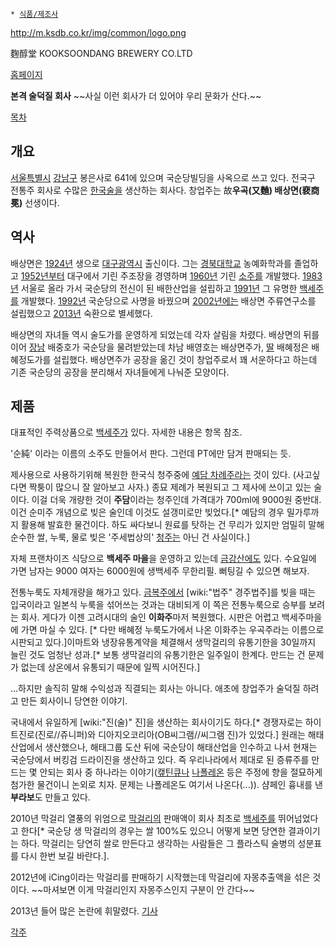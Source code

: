 * [[식품/제조사]]

http://m.ksdb.co.kr/img/common/logo.png

麴醇堂
KOOKSOONDANG BREWERY CO.LTD

[http://www.ksdb.co.kr/main.asp 홈페이지]

'''본격 술덕질 회사''' ~~사실 이런 회사가 더 있어야 우리 문화가 산다.~~

[[목차]]
== 개요 ==
[[서울특별시]] [[강남구]] 봉은사로 641에 있으며 국순당빌딩을 사옥으로 쓰고 있다. 전국구 전통주 회사로 수많은 [[한국]][[술]]을 생산하는 회사다. 창업주는 故'''우곡(又麯) 배상면(裵商冕)''' 선생이다.

== 역사 ==
배상면은 [[1924년]] 생으로 [[대구광역시]] 출신이다. 그는 [[경북대학교]] 농예화학과를 졸업하고 [[1952년]]부터 대구에서 기린 주조장을 경영하며 [[1960년]] 기린 [[소주]]를 개발했다. [[1983년]] 서울로 올라 가서 국순당의 전신이 된 배한산업을 설립하고 [[1991년]] 그 유명한 [[백세주]]를 개발했다. [[1992년]] 국순당으로 사명을 바꿨으며 [[2002년]]에는 배상면 주류연구소를 설립했으고 [[2013년]] 숙환으로 별세했다.

배상면의 자녀들 역시 술도가를 운영하게 되었는데 각자 살림을 차렸다. 배상면의 뒤를 이어 [[장남]] 배중호가 국순당을 물려받았는데 차남 배영호는 배상면주가, [[딸]] 배혜정은 배혜정도가를 설립했다. 배상면주가 공장을 옮긴 것이 창업주로서 꽤 서운하다고 하는데 기존 국순당의 공장을 분리해서 자녀들에게 나눠준 모양이다.

== 제품 ==
대표적인 주력상품으로 [[백세주]]가 있다. 자세한 내용은 항목 참조.

'순純' 이라는 이름의 소주도 만들어서 판다. 그런데 PT에만 담겨 판매되는 듯.

제사용으로 사용하기위해 복원한 한국식 청주중에 [[예담 차례주]]라는 것이 있다. (사고싶다면 짝퉁이 많으니 잘 알아보고 사자.) 종묘 제례가 복원되고 그 제사에 쓰이고 있는 술이다. 이걸 더욱 개량한 것이 '''주담'''이라는 청주인데 가격대가 700ml에 9000원 중반대. 이건 순미주 개념으로 빚은 술인데 이것도 설갱미로만 빚었다.[* 예담의 경우 밀가루까지 활용해 발효한 물건이다. 하도 싸다보니 원료를 탓하는 건 무리가 있지만 엄밀히 말해 순수한 쌀, 누룩, 물로 빚은 '주세법상의' [[청주]]는 아닌 건 사실이다.]

자체 프랜차이즈 식당으로 '''백세주 마을'''을 운영하고 있는데 [[금강산]]에도 있다. 수요일에 가면 남자는 9000 여자는 6000원에 생백세주 무한리필. 뻐팅길 수 있으면 해보자.

전통누룩도 자체개량을 해가고 있다. [[금복주]]에서 [wiki:"법주" 경주법주]를 빚을 때는 입국이라고 일본식 누룩을 섞어쓰는 것과는 대비되게 이 쪽은 전통누룩으로 승부를 보려는 회사. 게다가 이젠 고려시대의 술인 '''이화주'''마저 복원했다. 시판은 어렵고 백세주마을에 가면 마실 수 있다. [* 다만 배혜정 누룩도가에서 나온 이화주는 우곡주라는 이름으로 시판되고 있다.]이마트와 냉장유통계약을 체결해서 생막걸리의 유통기한을 30일까지 늘린 것도 엄청난 성과.[* 보통 생막걸리의 유통기한은 일주일이 한계다. 만드는 건 문제가 없는데 상온에서 유통되기 때문에 일찍 시어진다.]

…하지만 솔직히 말해 수익성과 직결되는 회사는 아니다. 애초에 창업주가 술덕질 하려고 만든 회사이니 당연한 이야기.

국내에서 유일하게 [wiki:"진(술)" 진]을 생산하는 회사이기도 하다.[* 경쟁자로는 하이트진로(진로//쥬니퍼)와 디아지오코리아(OB씨그램//씨그램 진)가 있었다.] 원래는 해태산업에서 생산했으나, 해태그룹 도산 뒤에 국순당이 해태산업을 인수하고 나서 현재는 국순당에서 버킹검 드라이진을 생산하고 있다. 즉 우리나라에서 제대로 된 증류주를 만드는 몇 안되는 회사 중 하나라는 이야기([[캪틴큐]]나 [[나폴레온]] 등은 주정에 향을 절묘하게 첨가한 물건이니 논외로 치자. 문제는 나폴레온도 여기서 나온다(...)). 샴페인 흉내를 낸 '''부라보'''도 만들고 있다.

2010년 막걸리 열풍의 위엄으로 [[막걸리]]의 판매액이 회사 최초로 [[백세주]]를 뛰어넘었다고 한다[* 국순당 생 막걸리의 경우는 쌀 100%도 있으니 어떻게 보면 당연한 결과이기는 하다. 막걸리는 당연히 쌀로 만든다고 생각하는 사람들은 그 플라스틱 술병의 성분표를 다시 한번 보길 바란다.].

2012년에 iCing이라는 막걸리를 판매하기 시작했는데 막걸리에 자몽추출액을 섞은 것이다. ~~마셔보면 이게 막걸리인지 자몽주스인지 구분이 안 간다~~

2013년 들어 많은 논란에 휘말렸다. [http://www.ceoscoredaily.com/news/article.html?no=2176 기사]

[[각주]]
